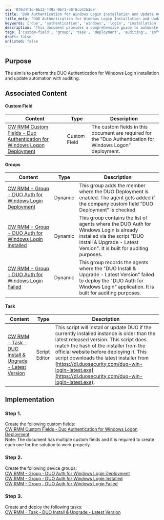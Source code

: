 ```yaml
---
id: '076d4f1d-6b33-449a-9bf1-d0f8cb42b3de'
title: 'DUO Authentication for Windows Login Installation and Update Automation'
title_meta: 'DUO Authentication for Windows Login Installation and Update Automation'
keywords: ['duo', 'authentication', 'windows', 'login', 'installation', 'update', 'automation', 'auditing']
description: 'This document provides a comprehensive guide to automate the installation and update of DUO Authentication for Windows Login, including the necessary custom fields, device groups, and tasks for efficient deployment and auditing.'
tags: ['custom-field', 'group', 'task', 'deployment', 'auditing', 'software']
draft: false
unlisted: false
---
```

## Purpose

The aim is to perform the DUO Authentication for Windows Login installation and update automation with auditing.

## Associated Content

#### Custom Field

| Content | Type | Description |
|---------|------|-------------|
| [CW RMM Custom Fields - Duo Authentication for Windows Logon Deployment](https://proval.itglue.com/DOC-5078775-17914127) | Custom Field | The custom fields in this document are required for the "Duo Authentication for Windows Logon" deployment. |

#### Groups

| Content | Type | Description |
|---------|------|-------------|
| [CW RMM - Group - DUO Auth for Windows Login Deployment](https://proval.itglue.com/DOC-5078775-17914126) | Dynamic | This group adds the member where the DUO Deployment is enabled. The agent gets added if the company custom field "DUO Deployment" is checked. |
| [CW RMM - Group - DUO Auth for Windows Login Installed](https://proval.itglue.com/DOC-5078775-17914493) | Dynamic | This group contains the list of agents where the DUO Auth for Windows Login is already installed via the script "DUO Install & Upgrade - Latest Version". It is built for auditing purposes. |
| [CW RMM - Group - DUO Auth for Windows Login Failed](https://proval.itglue.com/DOC-5078775-17914501) | Dynamic | This group records the agents where the "DUO Install & Upgrade - Latest Version" failed to deploy the "DUO Auth for Windows Login" application. It is built for auditing purposes. |

#### Task

| Content | Type | Description |
|---------|------|-------------|
| [CW RMM - Task - DUO Install & Upgrade - Latest Version](https://proval.itglue.com/DOC-5078775-17914131) | Script Editor | This script will install or update DUO if the currently installed instance is older than the latest released version. This script does match the hash of the installer from the official website before deploying it. This script downloads the latest installer from [https://dl.duosecurity.com/duo-win-login-latest.exe](https://dl.duosecurity.com/duo-win-login-latest.exe). |

## Implementation

### Step 1.
Create the following custom fields:  
[CW RMM Custom Fields - Duo Authentication for Windows Logon Deployment](https://proval.itglue.com/DOC-5078775-17914127)  
Note: The document has multiple custom fields and it is required to create each one for the solution to work properly.

### Step 2.
Create the following device groups:  
[CW RMM - Group - DUO Auth for Windows Login Deployment](https://proval.itglue.com/DOC-5078775-17914126)  
[CW RMM - Group - DUO Auth for Windows Login Installed](https://proval.itglue.com/DOC-5078775-17914493)  
[CW RMM - Group - DUO Auth for Windows Login Failed](https://proval.itglue.com/DOC-5078775-17914501)  

### Step 3.
Create and deploy the following tasks:  
[CW RMM - Task - DUO Install & Upgrade - Latest Version](https://proval.itglue.com/DOC-5078775-17914131)  











